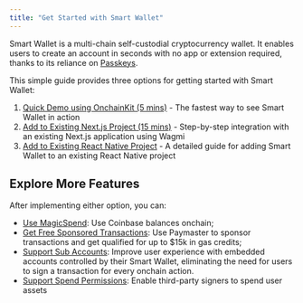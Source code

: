 ```yaml
---
title: "Get Started with Smart Wallet"
---
```




Smart Wallet is a multi-chain self-custodial cryptocurrency wallet. It enables users to create an account in seconds
with no app or extension required, thanks to its reliance on [Passkeys](https://passkeys.com).

This simple guide provides three options for getting started with Smart Wallet:

1. [Quick Demo using OnchainKit (5 mins)](/identity/smart-wallet/quickstart/quick-demo) - The fastest way to see Smart Wallet in action
2. [Add to Existing Next.js Project (15 mins)](/identity/smart-wallet/quickstart/nextjs-project) - Step-by-step integration with an existing Next.js application using Wagmi
3. [Add to Existing React Native Project](/identity/smart-wallet/quickstart/react-native-project) - A detailed guide for adding Smart Wallet to an existing React Native project

<SmartWalletQuickstartOptions />

## Explore More Features

After implementing either option, you can:

- [Use MagicSpend](/identity/smart-wallet/concepts/features/built-in/MagicSpend): Use Coinbase balances onchain;
- [Get Free Sponsored Transactions](/identity/smart-wallet/concepts/base-gasless-campaign): Use Paymaster to sponsor transactions and get qualified for up to $15k in gas credits;
- [Support Sub Accounts](/identity/smart-wallet/guides/sub-accounts): Improve user experience with embedded accounts controlled by their Smart Wallet,
  eliminating the need for users to sign a transaction for every onchain action.
- [Support Spend Permissions](/identity/smart-wallet/guides/spend-permissions): Enable third-party signers to spend user assets

